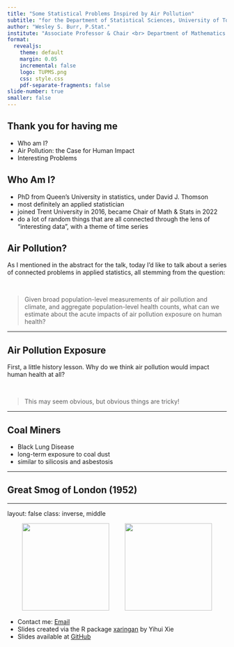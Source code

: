 ```yaml
---
title: "Some Statistical Problems Inspired by Air Pollution"
subtitle: "for the Department of Statistical Sciences, University of Toronto"
author: "Wesley S. Burr, P.Stat."
institute: "Associate Professor & Chair <br> Department of Mathematics & Statistics <br> Trent University"
format:
  revealjs:
    theme: default
    margin: 0.05
    incremental: false
    logo: TUPMS.png
    css: style.css
    pdf-separate-fragments: false
slide-number: true
smaller: false
---
```


## Thank you for having me

<script type="text/x-mathjax-config"> 
    MathJax.Hub.Config({ 
        "HTML-CSS": { scale: 85, linebreaks: { automatic: true } }, 
        SVG: { linebreaks: { automatic:true } }, 
        displayAlign: "center" });
</script>

* Who am I?
* Air Pollution: the Case for Human Impact
* Interesting Problems 

## Who Am I?

* PhD from Queen's University in statistics, under David J. Thomson
* most definitely an applied statistician
* joined Trent University in 2016, became Chair of Math & Stats in 2022
* do a lot of random things that are all connected through the lens of "interesting data",
with a theme of time series

## Air Pollution?

As I mentioned in the abstract for the talk, today I'd like
to talk about a series of connected problems in applied statistics,
all stemming from the question:

<br>

> Given broad population-level measurements of air pollution and climate,
> and aggregate population-level health counts, what can we estimate
> about the acute impacts of air pollution exposure on human health?

---

## Air Pollution Exposure

First, a little history lesson. Why do we think air pollution 
would impact human health at all? 

<br>

> This may seem obvious, but obvious things are tricky!

---

## Coal Miners

* Black Lung Disease
* long-term exposure to coal dust
* similar to silicosis and asbestosis

---

## Great Smog of London (1952)








---

layout: false
class: inverse, middle

<center>
<a href="http://www.trentu.ca/math/"><img src="figure/trent.png" style="width: 200px;"/></a> &emsp;&emsp;
<a href="https://creativecommons.org/licenses/by/4.0/"><img src="figure/cc.png" style="width: 200px;"/></a>
</center>

- Contact me: [Email](mailto:wesleyburr@trentu.ca)
- Slides created via the R package [xaringan](https://github.com/yihui/xaringan) by Yihui Xie
- Slides available at [GitHub](https://wesleyburr.github.io/DoSS2024/#1)
<br/>

